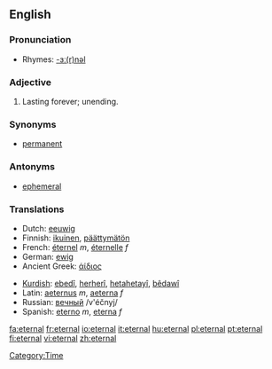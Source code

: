 ==English==

===Pronunciation===
*Rhymes: [[Rhymes:English:-ɜː(r)nəl|-ɜː(r)nəl]]

===Adjective===
{{en-adj|-}}

# Lasting forever; unending.

===Synonyms===
*[[permanent]]

===Antonyms===
*[[ephemeral]]

===Translations===
{{top}}
*Dutch: [[eeuwig]]
*Finnish: [[ikuinen]], [[päättymätön]]
*French: [[éternel]] ''m'', [[éternelle]] ''f''
*German: [[ewig]]
*Ancient Greek: [[άίδιος]]
{{mid}}
*[[Kurdish]]: [[ebedî]], [[herherî]], [[hetahetayî]], [[bêdawî]]
*Latin: [[aeternus]] ''m'', [[aeterna]] ''f''
*Russian: [[вечный]] /v'éčnyj/
*Spanish: [[eterno]] ''m'', [[eterna]] ''f''
{{bottom}}

[[Category:Time]]

[[fa:eternal]]
[[fr:eternal]]
[[io:eternal]]
[[it:eternal]]
[[hu:eternal]]
[[pl:eternal]]
[[pt:eternal]]
[[fi:eternal]]
[[vi:eternal]]
[[zh:eternal]]